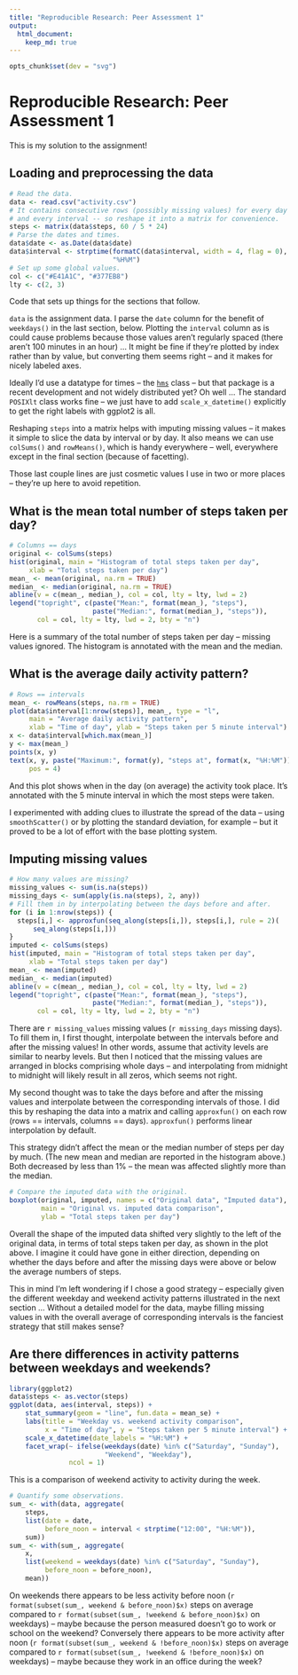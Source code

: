 ```yaml
---
title: "Reproducible Research: Peer Assessment 1"
output:
  html_document:
    keep_md: true
---
```


```r
opts_chunk$set(dev = "svg")
```

# Reproducible Research: Peer Assessment 1

This is my solution to the assignment!

## Loading and preprocessing the data

```r
# Read the data.
data <- read.csv("activity.csv")
# It contains consecutive rows (possibly missing values) for every day
# and every interval -- so reshape it into a matrix for convenience.
steps <- matrix(data$steps, 60 / 5 * 24)
# Parse the dates and times.
data$date <- as.Date(data$date)
data$interval <- strptime(formatC(data$interval, width = 4, flag = 0),
                          "%H%M")
# Set up some global values.
col <- c("#E41A1C", "#377EB8")
lty <- c(2, 3)
```

Code that sets up things for the sections that follow.

`data` is the assignment data. I parse the `date` column for the benefit
of `weekdays()` in the last section, below. Plotting the `interval`
column as is could cause problems because those values aren't regularly
spaced (there aren't 100 minutes in an hour) ... It might be fine if
they're plotted by index rather than by value, but converting them seems
right -- and it makes for nicely labeled axes.

Ideally I'd use a datatype for times -- the
[`hms`](https://cran.r-project.org/web/packages/hms/index.html) class --
but that package is a recent development and not widely distributed yet?
Oh well ... The standard `POSIXlt` class works fine -- we just have to
add `scale_x_datetime()` explicitly to get the right labels with ggplot2
is all.

Reshaping `steps` into a matrix helps with imputing missing values -- it
makes it simple to slice the data by interval or by day. It also means
we can use `colSums()` and `rowMeans()`, which is handy everywhere --
well, everywhere except in the final section (because of facetting).

Those last couple lines are just cosmetic values I use in two or more
places -- they're up here to avoid repetition.

## What is the mean total number of steps taken per day?

```r
# Columns == days
original <- colSums(steps)
hist(original, main = "Histogram of total steps taken per day",
     xlab = "Total steps taken per day")
mean_ <- mean(original, na.rm = TRUE)
median_ <- median(original, na.rm = TRUE)
abline(v = c(mean_, median_), col = col, lty = lty, lwd = 2)
legend("topright", c(paste("Mean:", format(mean_), "steps"),
                     paste("Median:", format(median_), "steps")),
       col = col, lty = lty, lwd = 2, bty = "n")
```

Here is a summary of the total number of steps taken per day -- missing
values ignored. The histogram is annotated with the mean and the median.

## What is the average daily activity pattern?

```r
# Rows == intervals
mean_ <- rowMeans(steps, na.rm = TRUE)
plot(data$interval[1:nrow(steps)], mean_, type = "l",
     main = "Average daily activity pattern",
     xlab = "Time of day", ylab = "Steps taken per 5 minute interval")
x <- data$interval[which.max(mean_)]
y <- max(mean_)
points(x, y)
text(x, y, paste("Maximum:", format(y), "steps at", format(x, "%H:%M")),
     pos = 4)
```

And this plot shows when in the day (on average) the activity took
place. It's annotated with the 5 minute interval in which the most steps
were taken.

I experimented with adding clues to illustrate the spread of the data --
using `smoothScatter()` or by plotting the standard deviation, for
example -- but it proved to be a lot of effort with the base plotting
system.

## Imputing missing values

```r
# How many values are missing?
missing_values <- sum(is.na(steps))
missing_days <- sum(apply(is.na(steps), 2, any))
# Fill them in by interpolating between the days before and after.
for (i in 1:nrow(steps)) {
  steps[i,] <- approxfun(seq_along(steps[i,]), steps[i,], rule = 2)(
      seq_along(steps[i,]))
}
imputed <- colSums(steps)
hist(imputed, main = "Histogram of total steps taken per day",
     xlab = "Total steps taken per day")
mean_ <- mean(imputed)
median_ <- median(imputed)
abline(v = c(mean_, median_), col = col, lty = lty, lwd = 2)
legend("topright", c(paste("Mean:", format(mean_), "steps"),
                     paste("Median:", format(median_), "steps")),
       col = col, lty = lty, lwd = 2, bty = "n")
```

There are `r missing_values` missing values (`r missing_days` missing
days). To fill them in, I first thought, interpolate between the
intervals before and after the missing values! In other words, assume
that activity levels are similar to nearby levels. But then I noticed
that the missing values are arranged in blocks comprising whole days --
and interpolating from midnight to midnight will likely result in all
zeros, which seems not right.

My second thought was to take the days before and after the missing
values and interpolate between the corresponding intervals of those. I
did this by reshaping the data into a matrix and calling `approxfun()`
on each row (rows == intervals, columns == days). `approxfun()` performs
linear interpolation by default.

This strategy didn't affect the mean or the median number of steps per
day by much. (The new mean and median are reported in the histogram
above.) Both decreased by less than 1% -- the mean was affected slightly
more than the median.

```r
# Compare the imputed data with the original.
boxplot(original, imputed, names = c("Original data", "Imputed data"),
        main = "Original vs. imputed data comparison",
        ylab = "Total steps taken per day")
```

Overall the shape of the imputed data shifted very slightly to the left
of the original data, in terms of total steps taken per day, as shown in
the plot above. I imagine it could have gone in either direction,
depending on whether the days before and after the missing days were
above or below the average numbers of steps.

This in mind I'm left wondering if I chose a good strategy -- especially
given the different weekday and weekend activity patterns illustrated in
the next section ... Without a detailed model for the data, maybe
filling missing values in with the overall average of corresponding
intervals is the fanciest strategy that still makes sense?

## Are there differences in activity patterns between weekdays and weekends?

```r
library(ggplot2)
data$steps <- as.vector(steps)
ggplot(data, aes(interval, steps)) +
    stat_summary(geom = "line", fun.data = mean_se) +
    labs(title = "Weekday vs. weekend activity comparison",
         x = "Time of day", y = "Steps taken per 5 minute interval") +
    scale_x_datetime(date_labels = "%H:%M") +
    facet_wrap(~ ifelse(weekdays(date) %in% c("Saturday", "Sunday"),
                        "Weekend", "Weekday"),
               ncol = 1)
```

This is a comparison of weekend activity to activity during the week.

```r
# Quantify some observations.
sum_ <- with(data, aggregate(
    steps,
    list(date = date,
         before_noon = interval < strptime("12:00", "%H:%M")),
    sum))
sum_ <- with(sum_, aggregate(
    x,
    list(weekend = weekdays(date) %in% c("Saturday", "Sunday"),
         before_noon = before_noon),
    mean))
```

On weekends there appears to be less activity before noon
(`r format(subset(sum_, weekend & before_noon)$x)` steps on average
compared to `r format(subset(sum_, !weekend & before_noon)$x)` on
weekdays) -- maybe because the person measured doesn't go to work or
school on the weekend? Conversely there appears to be more activity
after noon (`r format(subset(sum_, weekend & !before_noon)$x)` steps on
average compared to `r format(subset(sum_, !weekend & !before_noon)$x)`
on weekdays) -- maybe because they work in an office during the week?
